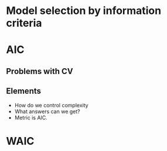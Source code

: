 # Model selection by information criteria

# AIC


## Problems with CV



## Elements
* How do we control complexity
* What answers can we get?
* Metric is AIC.












# WAIC
